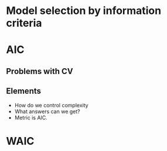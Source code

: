 # Model selection by information criteria

# AIC


## Problems with CV



## Elements
* How do we control complexity
* What answers can we get?
* Metric is AIC.












# WAIC
